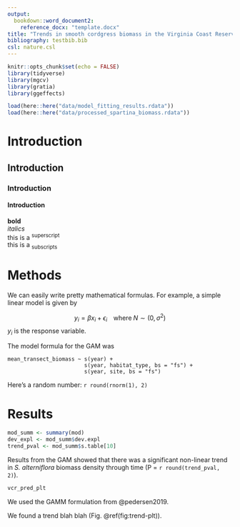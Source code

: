 ```yaml
---
output:
  bookdown::word_document2:
    reference_docx: "template.docx"
title: "Trends in smooth cordgress biomass in the Virginia Coast Reserve"
bibliography: testbib.bib
csl: nature.csl
---
```


```r
knitr::opts_chunk$set(echo = FALSE)
library(tidyverse)
library(mgcv)
library(gratia)
library(ggeffects)

load(here::here("data/model_fitting_results.rdata"))
load(here::here("data/processed_spartina_biomass.rdata"))
```

# Introduction
## Introduction
### Introduction
#### Introduction

**bold**  
*italics*  
this is a <sup>superscript</sup>  
this is a <sub>subscripts</sub>  

# Methods

We can easily write pretty mathematical formulas. For example, a simple linear model is given by

$$y_i = \beta x_i + \epsilon_i\;\;\;\;\textrm{where}\;N\sim(0, \sigma^2)$$
$y_i$ is the response variable.

The model formula for the GAM was 

````
mean_transect_biomass ~ s(year) +
                        s(year, habitat_type, bs = "fs") +
                        s(year, site, bs = "fs")
````

Here's a random number: `r round(rnorm(1), 2)`

# Results

```r
mod_summ <- summary(mod)
dev_expl <- mod_summ$dev.expl
trend_pval <- mod_summ$s.table[10]
```

Results from the GAM showed that there was a significant non-linear trend in *S. alterniflora* biomass density through time (P = `r round(trend_pval, 2)`).

```r
vcr_pred_plt
```

We used the GAMM formulation from @pedersen2019.

We found a trend blah blah (Fig. \@ref(fig:trend-plt)).

